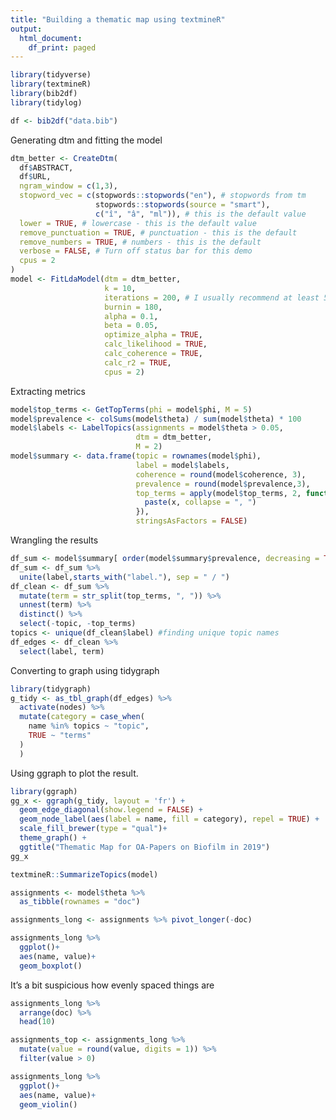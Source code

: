 ```yaml
---
title: "Building a thematic map using textmineR"
output:
  html_document:
    df_print: paged
---
```


```r
library(tidyverse)
library(textmineR)
library(bib2df)
library(tidylog)
```


```r
df <- bib2df("data.bib")
```

Generating dtm and fitting the model
```r
dtm_better <- CreateDtm(
  df$ABSTRACT,
  df$URL,
  ngram_window = c(1,3),
  stopword_vec = c(stopwords::stopwords("en"), # stopwords from tm
                   stopwords::stopwords(source = "smart"),
                   c("î", "â", "ml")), # this is the default value
  lower = TRUE, # lowercase - this is the default value
  remove_punctuation = TRUE, # punctuation - this is the default
  remove_numbers = TRUE, # numbers - this is the default
  verbose = FALSE, # Turn off status bar for this demo
  cpus = 2
)
model <- FitLdaModel(dtm = dtm_better, 
                     k = 10,
                     iterations = 200, # I usually recommend at least 500 iterations or more
                     burnin = 180,
                     alpha = 0.1,
                     beta = 0.05,
                     optimize_alpha = TRUE,
                     calc_likelihood = TRUE,
                     calc_coherence = TRUE,
                     calc_r2 = TRUE,
                     cpus = 2) 
```


Extracting metrics

```r
model$top_terms <- GetTopTerms(phi = model$phi, M = 5)
model$prevalence <- colSums(model$theta) / sum(model$theta) * 100
model$labels <- LabelTopics(assignments = model$theta > 0.05, 
                            dtm = dtm_better,
                            M = 2)
model$summary <- data.frame(topic = rownames(model$phi),
                            label = model$labels,
                            coherence = round(model$coherence, 3),
                            prevalence = round(model$prevalence,3),
                            top_terms = apply(model$top_terms, 2, function(x){
                              paste(x, collapse = ", ")
                            }),
                            stringsAsFactors = FALSE)
```


Wrangling the results
```r
df_sum <- model$summary[ order(model$summary$prevalence, decreasing = TRUE) , ][ 1:10 , ]
df_sum <- df_sum %>% 
  unite(label,starts_with("label."), sep = " / ")
df_clean <- df_sum %>%  
  mutate(term = str_split(top_terms, ", ")) %>% 
  unnest(term) %>% 
  distinct() %>% 
  select(-topic, -top_terms)
topics <- unique(df_clean$label) #finding unique topic names
df_edges <- df_clean %>% 
  select(label, term)
```

Converting to graph using tidygraph
```r
library(tidygraph)
g_tidy <- as_tbl_graph(df_edges) %>% 
  activate(nodes) %>% 
  mutate(category = case_when(
    name %in% topics ~ "topic",
    TRUE ~ "terms"
  )
  )
```


Using ggraph to plot the result. 

```r
library(ggraph)
gg_x <- ggraph(g_tidy, layout = 'fr') + 
  geom_edge_diagonal(show.legend = FALSE) + 
  geom_node_label(aes(label = name, fill = category), repel = TRUE) +
  scale_fill_brewer(type = "qual")+
  theme_graph() + 
  ggtitle("Thematic Map for OA-Papers on Biofilm in 2019")
gg_x
```

```r
textmineR::SummarizeTopics(model)
```

```r
assignments <- model$theta %>%
  as_tibble(rownames = "doc")
```

```r
assignments_long <- assignments %>% pivot_longer(-doc) 
```

```r
assignments_long %>% 
  ggplot()+
  aes(name, value)+
  geom_boxplot()
```

It's a bit suspicious how evenly spaced things are


```r
assignments_long %>% 
  arrange(doc) %>% 
  head(10)
```


```r
assignments_top <- assignments_long %>% 
  mutate(value = round(value, digits = 1)) %>% 
  filter(value > 0)
```

```r
assignments_long %>% 
  ggplot()+
  aes(name, value)+
  geom_violin()
```

